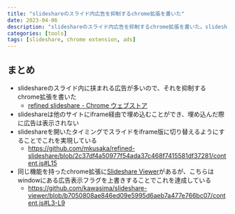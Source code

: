 ```yaml
---
title: "slideshareのスライド内広告を抑制するchrome拡張を書いた"
date: 2023-04-06
description: "slideshareのスライド内広告を抑制するchrome拡張を書いた。slideshareのshare機能内のiframe"
categories: [tools]
tags: [slideshare, chrome extension, ads]
---
```


## まとめ

- slideshareのスライド内に挟まれる広告が多いので、それを抑制するchrome拡張を書いた
  - [refined slideshare - Chrome ウェブストア](https://chrome.google.com/webstore/detail/refined-slideshare/aaoppniefnfcljndkcodeanklbanedeo)
- slideshareは他のサイトにiframe経由で埋め込むことができ、埋め込んだ際に広告は表示されない
- slideshareを開いたタイミングでスライドをiframe版に切り替えるようにすることでこれを実現している
  - https://github.com/mkusaka/refined-slideshare/blob/2c37df4a50977f54ada37c468f7415581df37281/content.js#L15
- 同じ機能を持ったchrome拡張に[Slideshare Viewer](https://chrome.google.com/webstore/detail/slideshare-viewer/iielbgdjdenipcchemkiknljbghjfdlk)があるが、こちらはwindowにある広告表示フラグを上書きすることでこれを達成している
  - https://github.com/kawasima/slideshare-viewer/blob/b7050808ae846ed09e5995d6aeb7a477e766bc07/content.js#L3-L9

